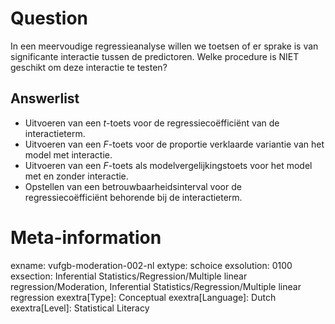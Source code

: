 Question
========
In een meervoudige regressieanalyse willen we toetsen of er sprake is van significante interactie tussen de predictoren. Welke procedure is NIET geschikt om deze interactie te testen?

Answerlist
----------
* Uitvoeren van een *t*-toets voor de regressiecoëfficiënt van de interactieterm.
* Uitvoeren van een *F*-toets voor de proportie verklaarde variantie van het model met interactie.
* Uitvoeren van een *F*-toets als modelvergelijkingstoets voor het model met en zonder interactie.
* Opstellen van een betrouwbaarheidsinterval voor de regressiecoëfficiënt behorende bij de interactieterm.

Meta-information
================
exname: vufgb-moderation-002-nl
extype: schoice
exsolution: 0100
exsection: Inferential Statistics/Regression/Multiple linear regression/Moderation, Inferential Statistics/Regression/Multiple linear regression
exextra[Type]: Conceptual
exextra[Language]: Dutch
exextra[Level]: Statistical Literacy
